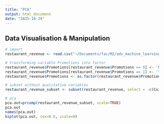 ```yaml
---
title: "PCA"
output: html_document
date: "2025-10-29"
---
```

## Data Visualisation & Manipulation

```r
# import 
restaurant_revenue <- read.csv("~/Documents/fac/M2/adv_machine_learning/project/data/restaurant_revenue.csv", stringsAsFactors=TRUE)
```

```r
# transforming variable Promotions into factor 
restaurant_revenue$Promotions[restaurant_revenue$Promotions == 0] <- 'No'
restaurant_revenue$Promotions[restaurant_revenue$Promotions == 1] <- 'Yes'
restaurant_revenue$Promotions <- as.factor(restaurant_revenue$Promotions)
```

```r
# subset without qualitative variables
restaurant_revenue_subset <- subset(restaurant_revenue, select = -c(Cuisine_Type, Promotions))

# pca
pca.out=prcomp(restaurant_revenue_subset, scale=TRUE)
pca.out
names(pca.out)
biplot(pca.out, cex=0.6, scale=0)
```


